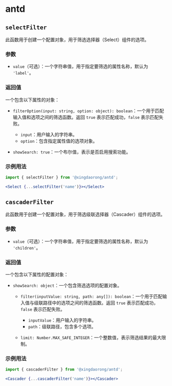 # antd

## `selectFilter`

此函数用于创建一个配置对象，用于筛选选择器（Select）组件的选项。

### 参数

- `value`（可选）：一个字符串值，用于指定要筛选的属性名称，默认为 `'label'`。

### 返回值

一个包含以下属性的对象：

- `filterOption(input: string, option: object): boolean`：一个用于匹配输入值和选项之间的筛选函数。返回 `true` 表示匹配成功，`false` 表示匹配失败。
  - `input`：用户输入的字符串。
  - `option`：包含指定属性值的选项对象。

- `showSearch: true`：一个布尔值，表示是否启用搜索功能。

### 示例用法

```jsx
import { selectFilter } from '@xingdaorong/antd';

<Select {...selectFilter('name')}></Select>
```

## `cascaderFilter`

此函数用于创建一个配置对象，用于筛选级联选择器（Cascader）组件的选项。

### 参数

- `value`（可选）：一个字符串值，用于指定要筛选的属性名称，默认为 `'children'`。

### 返回值

一个包含以下属性的配置对象：

- `showSearch: object`：一个包含筛选选项的配置对象。
  - `filter(inputValue: string, path: any[]): boolean`：一个用于匹配输入值与级联路径中的选项之间的筛选函数。返回 `true` 表示匹配成功，`false` 表示匹配失败。
    - `inputValue`：用户输入的字符串。
    - `path`：级联路径，包含多个选项。

  - `limit: Number.MAX_SAFE_INTEGER`：一个整数值，表示筛选结果的最大限制。

### 示例用法

```jsx
import { cascaderFilter } from '@xingdaorong/antd';

<Cascader {...cascaderFilter('name')}></Cascader>
```